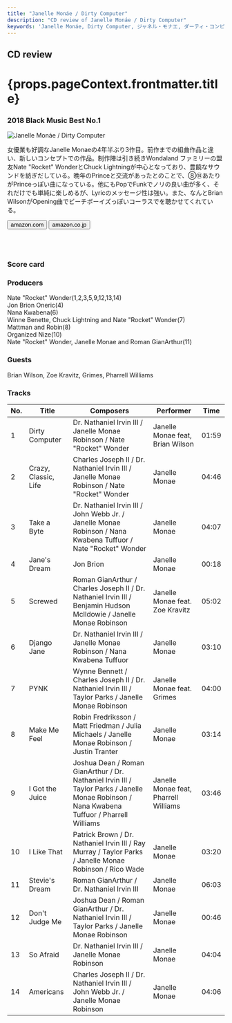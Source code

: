 ```yaml
---
title: "Janelle Monáe / Dirty Computer"
description: "CD review of Janelle Monáe / Dirty Computer"
keywords: 'Janelle Monáe, Dirty Computer, ジャネル・モナエ, ダーティ・コンピューター'
---
```




<h2>CD review</h2>
<h1 className="h1--no--margin">{props.pageContext.frontmatter.title}</h1>
<h3><Link to="/best50/2018/">2018 Black Music Best No.1</Link></h3>

<Row  className="image-card-group">
	<Column colMd={"4"} colLg={"4"} noGutterMdLeft="">
       <ImageCard>

![Janelle Monáe / Dirty Computer](../../images/cd/janellemonae3L.jpg) 

</ImageCard>
	</Column>
	<Column colMd={"8"} colLg={"8"} noGutterMdLeft="">
	<p>
	女優業も好調なJanelle Monaeの4年半ぶり3作目。前作までの組曲作品と違い、新しいコンセプトでの作品。制作陣は引き続きWondaland ファミリーの盟友Nate "Rocket" WonderとChuck Lightningが中心となっており、豊饒なサウンドを紡ぎだしている。晩年のPrinceと交流があったとのことで、⑧⑭あたりがPrinceっぽい曲になっている。他にもPopでFunkでノリの良い曲が多く、それだけでも単純に楽しめるが、Lyricのメッセージ性は強い。また、なんとBrian WilsonがOpening曲でビーチボーイズっぽいコーラスでを聴かせてくれている。
	</p>
	<div>
	  <Button href="https://amzn.to/2MVqv8E" kind="primary" size="small" renderIcon={ArrowUpRight24}>
      amazon.com
      </Button>
      <Button href="https://amzn.to/2B6mtHM" kind="secondary" size="small" renderIcon={ArrowUpRight24}>
      amazon.co.jp
      </Button>
	</div>
	<a style="display:inline-block;overflow:hidden;background:url(https://linkmaker.itunes.apple.com/ja-jp/lockup.svg?releaseDate=2018-04-27&kind=album&bubble=apple_music&style=mono-black) no-repeat;width:180px;height:45px;" href="https://geo.music.apple.com/jp/album/dirty-computer/1350021308?mt=1&app=music&ls=1&at=11lcug"></a>
	<a style="display:inline-block;overflow:hidden;background:url(https://linkmaker.itunes.apple.com/ja-jp/badge-lrg.svg?releaseDate=2018-04-27&kind=album&bubble=itunes_music) no-repeat;width:140px;height:45px;" href="https://geo.music.apple.com/jp/album/dirty-computer/1350021308?app=itunes&at=11lcug"></a>
	</Column>
</Row>
<Row >
	<Column colMd={"4"} colLg={"4"} noGutterMdLeft="">
<div>
    <h3>Score card</h3>
	<SliderJS1 value="4" />
    <SliderJS2 value="1" />
	<SliderJS3 value="1" />
    <SliderJS4 value="9" />
</div>
</Column>
<Column colMd={"8"} colLg={"8"} noGutterMdLeft="">
<div>
<h3>Producers</h3>
<p>
Nate "Rocket" Wonder(1,2,3,5,9,12,13,14)
<br/>Jon Brion Oneric(4)
<br/>Nana Kwabena(6)
<br/>Winne Benette, Chuck Lightning and Nate "Rocket" Wonder(7)
<br/>Mattman and Robin(8)
<br/>Organized Nize(10)
<br/>Nate "Rocket" Wonder, Janelle Monae and Roman GianArthur(11)
</p>
<h3>Guests</h3>
<p>
	Brian Wilson, Zoe Kravitz, Grimes, Pharrell Williams
</p>
</div>
</Column>
</Row>

<h3>Tracks</h3>

| No. |	 Title               |	 Composers                                                                                                                                 |	 Performer                         | Time  |
| --- |	-------------------- | ------------------------------------------------------------------------------------------------------------------------------------------- | ------------------------------------- | ----- |
| 1	  |	Dirty Computer       | Dr. Nathaniel Irvin III / Janelle Monae Robinson / Nate "Rocket" Wonder                                                                     | Janelle Monae feat, Brian Wilson      | 01:59 |
| 2	  |	Crazy, Classic, Life | Charles Joseph II / Dr. Nathaniel Irvin III / Janelle Monae Robinson / Nate "Rocket" Wonder                                                 | Janelle Monae                         | 04:46 |
| 3	  |	Take a Byte          | Dr. Nathaniel Irvin III / John Webb Jr. / Janelle Monae Robinson / Nana Kwabena Tuffuor / Nate "Rocket" Wonder                              | Janelle Monae                         | 04:07 |
| 4	  |	Jane's Dream         | Jon Brion                                                                                                                                   | Janelle Monae                         | 00:18 |
| 5	  |	Screwed              | Roman GianArthur / Charles Joseph II / Dr. Nathaniel Irvin III / Benjamin Hudson McIldowie / Janelle Monae Robinson                         | Janelle Monae feat. Zoe Kravitz       | 05:02 |
| 6	  |	Django Jane          | Dr. Nathaniel Irvin III / Janelle Monae Robinson / Nana Kwabena Tuffuor                                                                     | Janelle Monae                         | 03:10 |
| 7	  |	PYNK                 | Wynne Bennett / Charles Joseph II / Dr. Nathaniel Irvin III / Taylor Parks / Janelle Monae Robinson                                         | Janelle Monae feat. Grimes            | 04:00 |
| 8	  |	Make Me Feel         | Robin Fredriksson / Matt Friedman / Julia Michaels / Janelle Monae Robinson / Justin Tranter                                                | Janelle Monae                         | 03:14 |
| 9	  |	I Got the Juice      | Joshua Dean / Roman GianArthur / Dr. Nathaniel Irvin III / Taylor Parks / Janelle Monae Robinson / Nana Kwabena Tuffuor / Pharrell Williams | Janelle Monae feat, Pharrell Williams | 03:46 |
| 10  |	I Like That          | Patrick Brown / Dr. Nathaniel Irvin III / Ray Murray / Taylor Parks / Janelle Monae Robinson / Rico Wade                                    | Janelle Monae                         | 03:20 |
| 11  |	Stevie's Dream       | Roman GianArthur / Dr. Nathaniel Irvin III                                                                                                  | Janelle Monae                         | 06:03 |
| 12  |	Don't Judge Me       | Joshua Dean / Roman GianArthur / Dr. Nathaniel Irvin III / Taylor Parks / Janelle Monae Robinson                                            | Janelle Monae                         | 00:46 |
| 13  |	So Afraid            | Dr. Nathaniel Irvin III / Janelle Monae Robinson                                                                                            | Janelle Monae                         | 04:04 |
| 14  |	Americans            | Charles Joseph II / Dr. Nathaniel Irvin III / John Webb Jr. / Janelle Monae Robinson                                                        | Janelle Monae                         | 04:06 |

